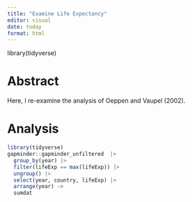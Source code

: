 ```yaml
---
title: "Examine Life Expectancy"
editor: visual
date: today
format: html
---
```

library(tidyverse)

# Abstract

Here, I re-examine the analysis of Oeppen and Vaupel (2002).

# Analysis

```r

library(tidyverse)
gapminder::gapminder_unfiltered  |> 
  group_by(year) |>
  filter(lifeExp == max(lifeExp)) |>
  ungroup() |>
  select(year, country, lifeExp) |>
  arrange(year) ->
  sumdat  

```
